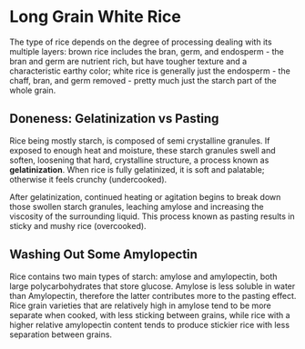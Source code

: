 # Long Grain White Rice

The type of rice depends on the degree of processing dealing with its multiple
layers: brown rice includes the bran, germ, and endosperm - the bran and germ
are nutrient rich, but have tougher texture and a characteristic earthy color;
white rice is generally just the endosperm - the chaff, bran, and germ removed -
pretty much just the starch part of the whole grain.

## Doneness: Gelatinization vs Pasting

Rice being mostly starch, is composed of semi crystalline granules. If exposed
to enough heat and moisture, these starch granules swell and soften, loosening
that hard, crystalline structure, a process known as **gelatinization**. When
rice is fully gelatinized, it is soft and palatable; otherwise it feels crunchy
(undercooked).

After gelatinization, continued heating or agitation begins to break down those
swollen starch granules, leaching amylose and increasing the viscosity of the
surrounding liquid. This process known as pasting results in sticky and mushy
rice (overcooked).

## Washing Out Some Amylopectin

Rice contains two main types of starch: amylose and amylopectin, both large
polycarbohydrates that store glucose. Amylose is less soluble in water than
Amylopectin, therefore the latter contributes more to the pasting effect. Rice
grain varieties that are relatively high in amylose tend to be more separate
when cooked, with less sticking between grains, while rice with a higher
relative amylopectin content tends to produce stickier rice with less separation
between grains.
